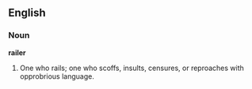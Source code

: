 ==English==

===Noun===

'''railer'''

#One who rails; one who scoffs, insults, censures, or reproaches with opprobrious language.
